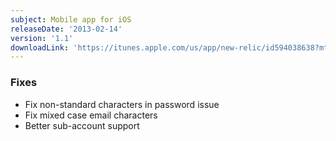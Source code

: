```yaml
---
subject: Mobile app for iOS
releaseDate: '2013-02-14'
version: '1.1'
downloadLink: 'https://itunes.apple.com/us/app/new-relic/id594038638?mt=8'
---
```


### Fixes

* Fix non-standard characters in password issue
* Fix mixed case email characters
* Better sub-account support
